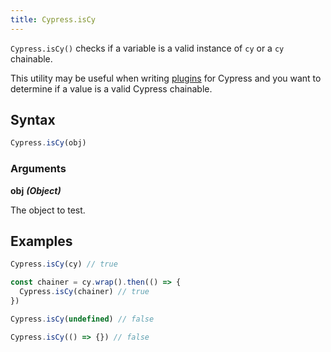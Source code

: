 ```yaml
---
title: Cypress.isCy
---
```


`Cypress.isCy()` checks if a variable is a valid instance of `cy` or a `cy`
chainable.

This utility may be useful when writing [plugins](/api/plugins/writing-a-plugin)
for Cypress and you want to determine if a value is a valid Cypress chainable.

## Syntax

```javascript
Cypress.isCy(obj)
```

### Arguments

**<Icon name="angle-right" /> obj** **_(Object)_**

The object to test.

## Examples

```javascript
Cypress.isCy(cy) // true

const chainer = cy.wrap().then(() => {
  Cypress.isCy(chainer) // true
})

Cypress.isCy(undefined) // false

Cypress.isCy(() => {}) // false
```
